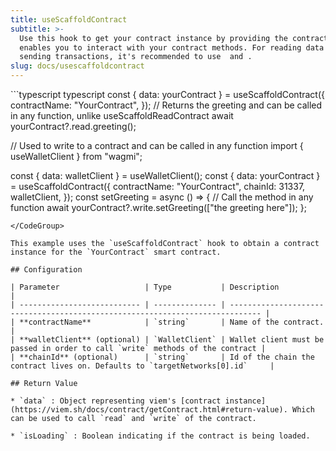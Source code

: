 ```yaml
---
title: useScaffoldContract
subtitle: >-
  Use this hook to get your contract instance by providing the contract name. It
  enables you to interact with your contract methods. For reading data or
  sending transactions, it's recommended to use  and .
slug: docs/usescaffoldcontract
---
```



<CodeGroup>
  ```typescript typescript
  const { data: yourContract } = useScaffoldContract({
    contractName: "YourContract",
  });
  // Returns the greeting and can be called in any function, unlike useScaffoldReadContract
  await yourContract?.read.greeting();

  // Used to write to a contract and can be called in any function
  import { useWalletClient } from "wagmi";

  const { data: walletClient } = useWalletClient();
  const { data: yourContract } = useScaffoldContract({
    contractName: "YourContract",
    chainId: 31337,
    walletClient,
  });
  const setGreeting = async () => {
    // Call the method in any function
    await yourContract?.write.setGreeting(["the greeting here"]);
  };
  ```
</CodeGroup>

This example uses the `useScaffoldContract` hook to obtain a contract instance for the `YourContract` smart contract.

## Configuration

| Parameter                   | Type           | Description                                                                   |
| --------------------------- | -------------- | ----------------------------------------------------------------------------- |
| **contractName**            | `string`       | Name of the contract.                                                         |
| **walletClient** (optional) | `WalletClient` | Wallet client must be passed in order to call `write` methods of the contract |
| **chainId** (optional)      | `string`       | Id of the chain the contract lives on. Defaults to `targetNetworks[0].id`     |

## Return Value

* `data` : Object representing viem's [contract instance](https://viem.sh/docs/contract/getContract.html#return-value). Which can be used to call `read` and `write` of the contract.

* `isLoading` : Boolean indicating if the contract is being loaded.
